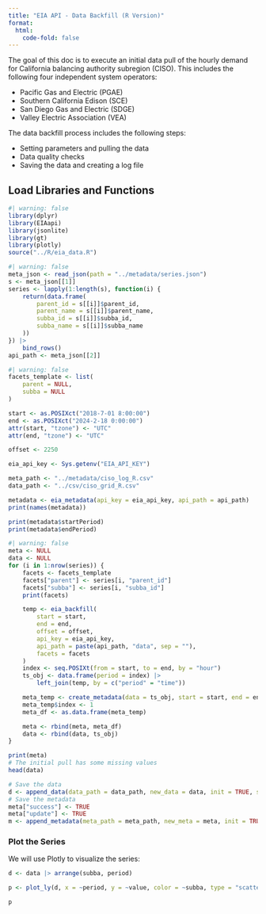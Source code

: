 ```yaml
---
title: "EIA API - Data Backfill (R Version)"
format:
  html:
    code-fold: false
---
```



The goal of this doc is to execute an initial data pull of the hourly demand for California balancing authority subregion (CISO). This includes the following four independent system operators:

- Pacific Gas and Electric (PGAE)
- Southern California Edison (SCE)
- San Diego Gas and Electric (SDGE)
- Valley Electric Association (VEA)

The data backfill process includes the following steps:

- Setting parameters and pulling the data
- Data quality checks
- Saving the data and creating a log file

## Load Libraries and Functions

```r
#| warning: false
library(dplyr)
library(EIAapi)
library(jsonlite)
library(gt)
library(plotly)
source("../R/eia_data.R")
```


```r
#| warning: false
meta_json <- read_json(path = "../metadata/series.json")
s <- meta_json[[1]]
series <- lapply(1:length(s), function(i) {
    return(data.frame(
        parent_id = s[[i]]$parent_id,
        parent_name = s[[i]]$parent_name,
        subba_id = s[[i]]$subba_id,
        subba_name = s[[i]]$subba_name
    ))
}) |>
    bind_rows()
api_path <- meta_json[[2]]
```


```r
#| warning: false
facets_template <- list(
    parent = NULL,
    subba = NULL
)

start <- as.POSIXct("2018-7-01 8:00:00")
end <- as.POSIXct("2024-2-18 0:00:00")
attr(start, "tzone") <- "UTC"
attr(end, "tzone") <- "UTC"

offset <- 2250

eia_api_key <- Sys.getenv("EIA_API_KEY")

meta_path <- "../metadata/ciso_log_R.csv"
data_path <- "../csv/ciso_grid_R.csv"
```


```r
metadata <- eia_metadata(api_key = eia_api_key, api_path = api_path)
print(names(metadata))

print(metadata$startPeriod)
print(metadata$endPeriod)

```


```r
#| warning: false
meta <- NULL
data <- NULL
for (i in 1:nrow(series)) {
    facets <- facets_template
    facets["parent"] <- series[i, "parent_id"]
    facets["subba"] <- series[i, "subba_id"]
    print(facets)

    temp <- eia_backfill(
        start = start,
        end = end,
        offset = offset,
        api_key = eia_api_key,
        api_path = paste(api_path, "data", sep = ""),
        facets = facets
    )
    index <- seq.POSIXt(from = start, to = end, by = "hour")
    ts_obj <- data.frame(period = index) |>
        left_join(temp, by = c("period" = "time"))

    meta_temp <- create_metadata(data = ts_obj, start = start, end = end, type = "backfill")
    meta_temp$index <- 1
    meta_df <- as.data.frame(meta_temp)

    meta <- rbind(meta, meta_df)
    data <- rbind(data, ts_obj)
}

```


```r
print(meta)
# The initial pull has some missing values
head(data)
```



```r
# Save the data
d <- append_data(data_path = data_path, new_data = data, init = TRUE, save = TRUE)
# Save the metadata
meta["success"] <- TRUE
meta["update"] <- TRUE
m <- append_metadata(meta_path = meta_path, new_meta = meta, init = TRUE, save = TRUE)
```


### Plot the Series

We will use Plotly to visualize the series:

```r
d <- data |> arrange(subba, period)

p <- plot_ly(d, x = ~period, y = ~value, color = ~subba, type = "scatter", mode = "lines")

p
```
